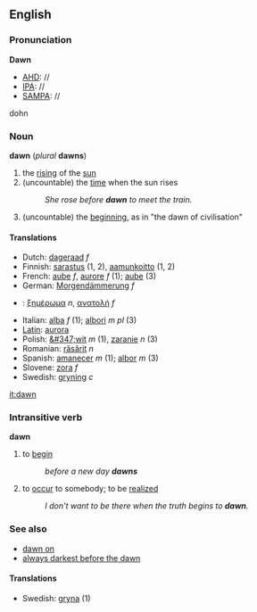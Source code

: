==English==

===Pronunciation===
'''Dawn'''
*[[AHD]]: //
*[[IPA]]: //
*[[SAMPA]]: //
dohn

===Noun===
'''dawn''' (''plural'' '''dawns''')

#the [[rising]] of the [[sun]]
#(uncountable) the [[time]] when the sun rises 
#:''She rose before '''dawn''' to meet the train.''
#(uncountable) the [[beginning]], as in "the dawn of civilisation"

====Translations====
*Dutch: [[dageraad]] ''f''
*Finnish: [[sarastus]] (1, 2), [[aamunkoitto]] (1, 2)
*French: [[aube]] ''f'', [[aurore]] ''f'' (1); [[aube]] (3)
*German: [[Morgendämmerung]] ''f''
*{{el}}: [[ξημέρωμα]] ''n'', [[ανατολή]] ''f''
*Italian: [[alba]] ''f'' (1); [[albori]] ''m pl'' (3)
*[[Latin]]: [[aurora]]
*Polish: [[&#347;wit]] ''m'' (1), [[zaranie]] ''n'' (3)
*Romanian: [[răsărit]] ''n''
*Spanish: [[amanecer]] ''m'' (1); [[albor]] ''m'' (3)
*Slovene: [[zora]] ''f''
*Swedish: [[gryning]] ''c''

[[it:dawn]]

===Intransitive verb===
'''dawn'''
#to [[begin]]
#:''before a new day '''dawns'''''
#to [[occur]] to somebody; to be [[realize]]d
#:''I don't want to be there when the truth begins to '''dawn'''.''

===See also===
*[[dawn on]]
*[[always darkest before the dawn]]

====Translations====
*Swedish: [[gryna]] (1)